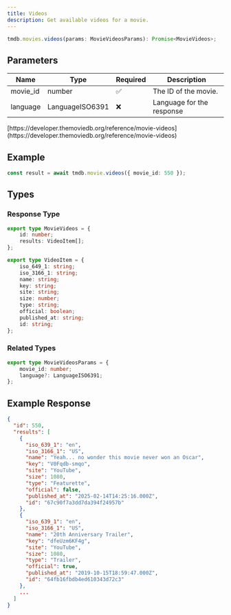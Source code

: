 ```yaml
---
title: Videos
description: Get available videos for a movie.
---
```

 
```typescript
tmdb.movies.videos(params: MovieVideosParams): Promise<MovieVideos>; 
```

## Parameters

| Name      | Type   | Required | Description                                      |
|-----------|--------|----------|--------------------------------------------------|
| movie_id  | number         | ✅      | The ID of the movie.                             |
| language   | LanguageISO6391 | ❌       | Language for the response |

<Note title="Reference">
    <p>[https://developer.themoviedb.org/reference/movie-videos](https://developer.themoviedb.org/reference/movie-videos)</p>
</Note>


## Example

```typescript
const result = await tmdb.movie.videos({ movie_id: 550 });
```

## Types

### Response Type

```typescript
export type MovieVideos = {
	id: number;
	results: VideoItem[];
};

export type VideoItem = {
	iso_649_1: string;
	iso_3166_1: string;
	name: string;
	key: string;
	site: string;
	size: number;
	type: string;
	official: boolean;
	published_at: string;
	id: string;
};
```

### Related Types

```typescript
export type MovieVideosParams = {
	movie_id: number;
	language?: LanguageISO6391;
};
```

## Example Response

```json
{
  "id": 550,
  "results": [
    {
      "iso_639_1": "en",
      "iso_3166_1": "US",
      "name": "Yeah... no wonder this movie never won an Oscar",
      "key": "V0Fqdb-smqo",
      "site": "YouTube",
      "size": 1080,
      "type": "Featurette",
      "official": false,
      "published_at": "2025-02-14T14:25:16.000Z",
      "id": "67c90f7a3dd7da394f24957b"
    },
    {
      "iso_639_1": "en",
      "iso_3166_1": "US",
      "name": "20th Anniversary Trailer",
      "key": "dfeUzm6KF4g",
      "site": "YouTube",
      "size": 1080,
      "type": "Trailer",
      "official": true,
      "published_at": "2019-10-15T18:59:47.000Z",
      "id": "64fb16fbdb4ed610343d72c3"
    },
    ...
  ]
}
```

